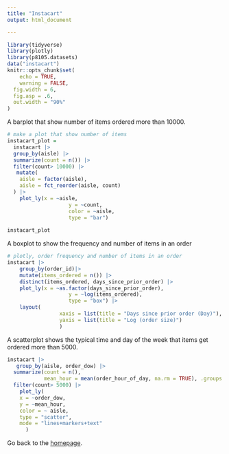 ```yaml
---
title: "Instacart"
output: html_document

---
```


```r
library(tidyverse)
library(plotly)
library(p8105.datasets)
data("instacart")
knitr::opts_chunk$set(
	echo = TRUE,
	warning = FALSE,
  fig.width = 6,
  fig.asp = .6,
  out.width = "90%"
)
```

A barplot that show number of items ordered more than 10000.
```r
# make a plot that show number of items
instacart_plot =
  instacart |>
  group_by(aisle) |>
  summarize(count = n()) |>
  filter(count> 10000) |>
   mutate(
    aisle = factor(aisle),
    aisle = fct_reorder(aisle, count)
  ) |>
  	plot_ly(x = ~aisle,
					y = ~count,
					color = ~aisle,
					type = "bar") 
  
instacart_plot
```

A boxplot to show the frequency and number of items in an order

```r
# plotly, order frequency and number of items in an order
instacart |>
	group_by(order_id)|>
	mutate(items_ordered = n()) |>
	distinct(items_ordered, days_since_prior_order) |>
	plot_ly(x = ~as.factor(days_since_prior_order),
					y = ~log(items_ordered),
					type = "box") |>
	layout(
				 xaxis = list(title = "Days since prior order (Day)"),
				 yaxis = list(title = "Log (order size)")
				 )

```

A scatterplot shows the typical time and day of the week that items get ordered more than 5000.

```r
instacart |>
   group_by(aisle, order_dow) |>
  summarize(count = n(),
            mean_hour = mean(order_hour_of_day, na.rm = TRUE), .groups = "drop")  |>
  filter(count> 5000) |>
    plot_ly(
    x = ~order_dow,
    y = ~mean_hour,
    color = ~ aisle,
    type = "scatter",
    mode = "lines+markers+text"
      )
```

Go back to the [homepage](index.html).
